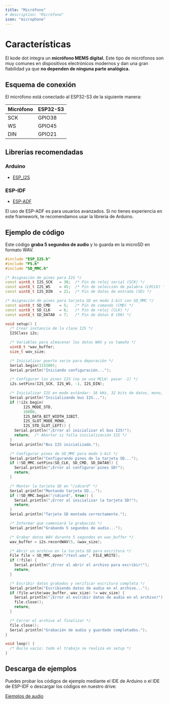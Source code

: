 ```yaml
---
title: "Micrófono"
# description: "Micrófono"
icon: "microphone"
---
```


# Características
El kode dot integra un **micrófono MEMS digital.** Este tipo de micrófonos son muy comunes en dispositivos electrónicos modernos y dan una gran fiabilidad ya que **no dependen de ninguna parte analógica.**

## Esquema de conexión
El micrófono está conectado al ESP32-S3 de la siguiente manera: 

| Micrófono    | ESP32-S3 |
| ------------ | -------- |
| SCK          | GPIO38   |
| WS           | GPIO45   |
| DIN          | GPIO21   |

## Librerías recomendadas
### Arduino
- [ESP_I2S](https://github.com/espressif/arduino-esp32/blob/master/libraries/ESP_I2S)

### ESP-IDF
- [ESP-ADF](https://github.com/espressif/esp-adf)

<Warning>El uso de ESP-ADF es para usuarios avanzados. Si no tienes experiencia en este framework, te recomendamos usar la librería de Arduino.</Warning>

## Ejemplo de código
Este código **graba 5 segundos de audio** y lo guarda en la microSD en formato WAV.

```cpp record_to_microsd.ino lines icon="microchip"
#include "ESP_I2S.h"
#include "FS.h"
#include "SD_MMC.h"

/* Asignación de pines para I2S */
const uint8_t I2S_SCK   = 38;  /* Pin de reloj serial (SCK) */
const uint8_t I2S_WS    = 45;  /* Pin de selección de palabra (LRCLK) */
const uint8_t I2S_DIN   = 21;  /* Pin de datos de entrada (SD) */

/* Asignación de pines para tarjeta SD en modo 1-bit con SD_MMC */
const uint8_t SD_CMD    = 5;   /* Pin de comando (CMD) */
const uint8_t SD_CLK    = 6;   /* Pin de reloj (CLK) */
const uint8_t SD_DATA0  = 7;   /* Pin de datos 0 (D0) */

void setup() {
  /* Crear instancia de la clase I2S */
  I2SClass i2s;

  /* Variables para almacenar los datos WAV y su tamaño */
  uint8_t *wav_buffer;
  size_t wav_size;

  /* Inicializar puerto serie para depuración */
  Serial.begin(115200);
  Serial.println("Iniciando configuración...");

  /* Configurar los pines I2S (no se usa MCLK: pasar -1) */
  i2s.setPins(I2S_SCK, I2S_WS, -1, I2S_DIN);

  /* Inicializar I2S en modo estándar: 16 kHz, 32 bits de datos, mono, alineación a la izquierda */
  Serial.println("Inicializando bus I2S...");
  if (!i2s.begin(
        I2S_MODE_STD,
        16000,
        I2S_DATA_BIT_WIDTH_32BIT,
        I2S_SLOT_MODE_MONO,
        I2S_STD_SLOT_LEFT)) {
    Serial.println("¡Error al inicializar el bus I2S!");
    return;  /* Abortar si falla inicialización I2S */
  }
  Serial.println("Bus I2S inicializado.");

  /* Configurar pines de SD_MMC para modo 1-bit */
  Serial.println("Configurando pines de la tarjeta SD...");
  if (!SD_MMC.setPins(SD_CLK, SD_CMD, SD_DATA0)) {
    Serial.println("¡Error al configurar pines SD!");
    return;
  }

  /* Montar la tarjeta SD en "/sdcard" */
  Serial.println("Montando tarjeta SD...");
  if (!SD_MMC.begin("/sdcard", true)) {
    Serial.println("¡Error al inicializar la tarjeta SD!");
    return;
  }
  Serial.println("Tarjeta SD montada correctamente.");

  /* Informar que comenzará la grabación */
  Serial.println("Grabando 5 segundos de audio...");

  /* Grabar datos WAV durante 5 segundos en wav_buffer */
  wav_buffer = i2s.recordWAV(5, &wav_size);

  /* Abrir un archivo en la tarjeta SD para escritura */
  File file = SD_MMC.open("/test.wav", FILE_WRITE);
  if (!file) {
    Serial.println("¡Error al abrir el archivo para escribir!");
    return;
  }

  /* Escribir datos grabados y verificar escritura completa */
  Serial.println("Escribiendo datos de audio en el archivo...");
  if (file.write(wav_buffer, wav_size) != wav_size) {
    Serial.println("¡Error al escribir datos de audio en el archivo!");
    file.close();
    return;
  }

  /* Cerrar el archivo al finalizar */
  file.close();
  Serial.println("Grabación de audio y guardado completados.");
}

void loop() {
  /* Bucle vacío: todo el trabajo se realiza en setup */
}
```

## Descarga de ejemplos
Puedes probar los códigos de ejemplo mediante el IDE de Arduino o el IDE de ESP-IDF o descargar los códigos en nuestro drive:

[Ejemplos de audio](https://drive.google.com/drive/folders/1rJPxfOXun4p1ijXyRdREydyOMEUJju0u)